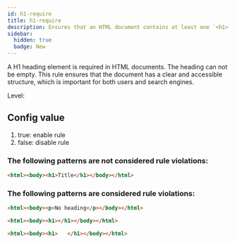 ```yaml
---
id: h1-require
title: h1-require
description: Ensures that an HTML document contains at least one `<h1>` element for proper document structure and accessibility.
sidebar:
  hidden: true
  badge: New
---
```


A H1 heading element is required in HTML documents. The heading can not be empty. This rule ensures that the document has a clear and accessible structure, which is important for both users and search engines.

Level: <Badge text="Warning" variant="caution" />

## Config value

1. true: enable rule
2. false: disable rule


### The following patterns are **not** considered rule violations:

```html
<html><body><h1>Title</h1></body></html>
```

### The following patterns are considered rule violations:

```html
<html><body><p>No heading</p></body></html>
```

```html
<html><body><h1></h1></body></html>
```

```html
<html><body><h1>   </h1></body></html>
```
